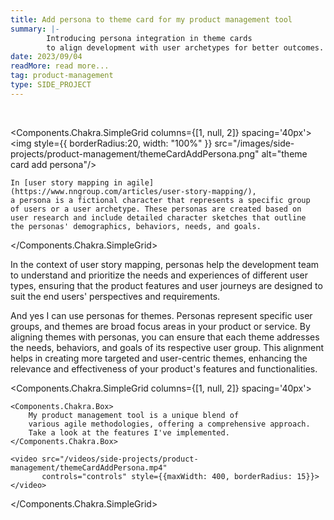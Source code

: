 ```yaml
---
title: Add persona to theme card for my product management tool
summary: |-
        Introducing persona integration in theme cards
        to align development with user archetypes for better outcomes.
date: 2023/09/04
readMore: read more...
tag: product-management
type: SIDE_PROJECT
---
```



<br/>

<Components.Chakra.SimpleGrid columns={[1, null, 2]} spacing='40px'>
    <img style={{
        borderRadius:20,
        width: "100%"
    }} src="/images/side-projects/product-management/themeCardAddPersona.png" alt="theme card add persona"/>

    In [user story mapping in agile](https://www.nngroup.com/articles/user-story-mapping/),
    a persona is a fictional character that represents a specific group
    of users or a user archetype. These personas are created based on
    user research and include detailed character sketches that outline
    the personas' demographics, behaviors, needs, and goals.

</Components.Chakra.SimpleGrid>

In the context of user story mapping,
personas help the development team to understand and prioritize
the needs and experiences of different user types, ensuring that
the product features and user journeys are designed to suit the
end users' perspectives and requirements.

And yes I can use personas for themes.
Personas represent specific user groups,
and themes are broad focus areas in your product or service.
By aligning themes with personas, you can ensure that
each theme addresses the needs, behaviors,
and goals of its respective user group.
This alignment helps in creating more targeted
and user-centric themes, enhancing the relevance
and effectiveness of your product's features and functionalities.

<Components.Chakra.SimpleGrid columns={[1, null, 2]} spacing='40px'>

    <Components.Chakra.Box>
        My product management tool is a unique blend of
        various agile methodologies, offering a comprehensive approach.
        Take a look at the features I've implemented.
    </Components.Chakra.Box>

    <video src="/videos/side-projects/product-management/themeCardAddPersona.mp4"
           controls="controls" style={{maxWidth: 400, borderRadius: 15}}>
    </video>

</Components.Chakra.SimpleGrid>






